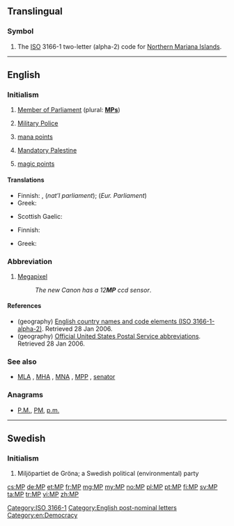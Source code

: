 {{also|mp|Mp|.mp}}
==Translingual==

===Symbol===
{{head|mul|symbol}}

# The [[ISO]] 3166-1 two-letter (alpha-2) code for [[Northern Mariana Islands]].

[[Category:ISO 3166-1]]

----

==English==
{{wikipedia}}

===Initialism===
{{rfc-header|Initialism}}
{{head|en|initialism}}

# [[Member of Parliament]] (plural: '''[[MPs]]''')
# {{label|en|military}} [[military police|Military Police]]
# {{label|en|gaming}} [[mana points]]
# {{label|en|geography}} [[Mandatory Palestine]]
# {{label|en|gaming}} [[magic points]]

====Translations====
{{trans-top|Member of Parliament}}
* Finnish: {{t|fi|kansaned.}}, {{t|fi|kans.ed.}} (''nat'l parliament''); {{t+|fi|MEP}} (''Eur. Parliament'')
* Greek: {{t+|el|βουλευτής|m|f|sc=Grek}}
{{trans-mid}}
* Scottish Gaelic: {{t|gd|BP}}
{{trans-bottom}}

{{trans-top|Military Police}}
* Finnish: {{t|fi|SP}}
{{trans-mid}}
* Greek: {{t|el|ΣΝ|sc=Grek}}
{{trans-bottom}}


[[Category:English post-nominal letters]]

===Abbreviation===
{{rfc-header|Abbreviation}}
{{head|en|abbreviation}}

# [[megapixel|Megapixel]]
#: ''The new Canon has a 12'''MP''' ccd sensor''.

====References====
* (geography) [http://www.iso.ch/iso/en/prods-services/iso3166ma/02iso-3166-code-lists/list-en1.html English country names and code elements (ISO 3166-1-alpha-2)]. Retrieved 28 Jan 2006.
* (geography) [http://www.usps.com/ncsc/lookups/abbreviations.html Official United States Postal Service abbreviations]. Retrieved 28 Jan 2006.

===See also===
* {{sense|parliament}} [[MLA]] , [[MHA]] , [[MNA]] , [[MPP]] , [[senator]]

===Anagrams===
* [[P.M.#English|P.M.]], [[PM#English|PM]], [[p.m.#English|p.m.]]

[[Category:en:Democracy]]

----

==Swedish==

===Initialism===
{{rfc-header|Initialism}}
{{head|sv|initialism}}

# Miljöpartiet de Gröna; a Swedish political (environmental) party

[[cs:MP]]
[[de:MP]]
[[et:MP]]
[[fr:MP]]
[[mg:MP]]
[[my:MP]]
[[no:MP]]
[[pl:MP]]
[[pt:MP]]
[[fi:MP]]
[[sv:MP]]
[[ta:MP]]
[[tr:MP]]
[[vi:MP]]
[[zh:MP]]